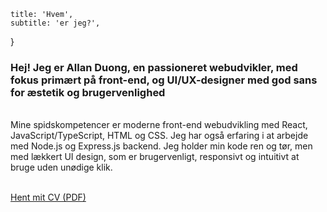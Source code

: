     title: 'Hvem',
    subtitle: 'er jeg?',
}

[//]: # (<img src="/src/assets/profil-rund.png" alt="Profil billede" width="128" />)
### Hej! Jeg er Allan Duong, en passioneret webudvikler, med fokus primært på front-end, og UI/UX-designer med god sans for æstetik og brugervenlighed
\
Mine spidskompetencer er moderne front-end webudvikling med React, JavaScript/TypeScript, HTML og CSS. Jeg har også erfaring i at arbejde med Node.js og Express.js backend.
Jeg holder min kode ren og tør, men med lækkert UI design, som er brugervenligt, responsivt og intuitivt at bruge uden unødige klik.

\
<a href={props.pdfUrl} target='_blank'>Hent mit CV (PDF)</a>

